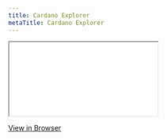 ```yaml
---
title: Cardano Explorer
metaTitle: Cardano Explorer
---
```



<Iframe tall>
  <iframe
    src="https://explorer.cardano.org/en"
    width="1600"
    height="900"
  ></iframe>
</Iframe>

[<Link primary>View in Browser <OpenInNew /></Link>](https://explorer.cardano.org/en)
